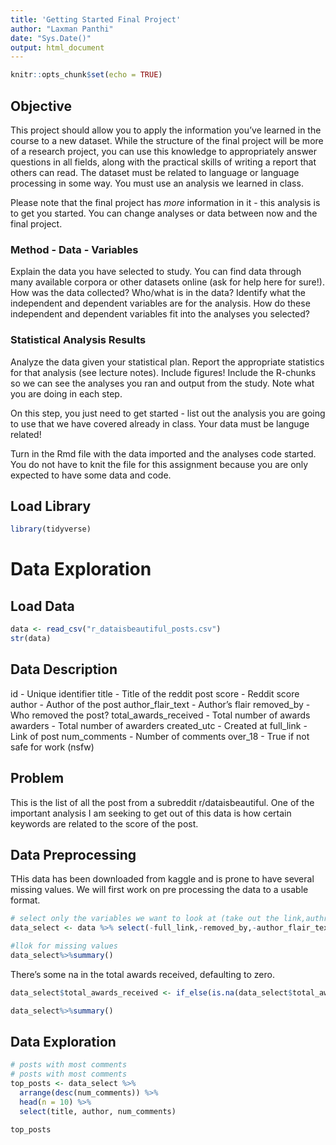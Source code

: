 ```yaml
---
title: 'Getting Started Final Project'
author: "Laxman Panthi"
date: "Sys.Date()"
output: html_document
---
```


```r
knitr::opts_chunk$set(echo = TRUE)
```

## Objective

This project should allow you to apply the information you've learned in the course to a new dataset. While the structure of the final project will be more of a research project, you can use this knowledge to appropriately answer questions in all fields, along with the practical skills of writing a report that others can read. The dataset must be related to language or language processing in some way. You must use an analysis we learned in class. 

Please note that the final project has *more* information in it - this analysis is to get you started. You can change analyses or data between now and the final project. 

### Method - Data - Variables

Explain the data you have selected to study. You can find data through many available corpora or other datasets online (ask for help here for sure!). How was the data collected? Who/what is in the data? Identify what the independent and dependent variables are for the analysis. How do these independent and dependent variables fit into the analyses you selected?

### Statistical Analysis Results

Analyze the data given your statistical plan. Report the appropriate statistics for that analysis (see lecture notes). Include figures! Include the R-chunks so we can see the analyses you ran and output from the study. Note what you are doing in each step. 

On this step, you just need to get started - list out the analysis you are going to use that we have covered already in class. Your data must be languge related! 

Turn in the Rmd file with the data imported and the analyses code started. You do not have to knit the file for this assignment because you are only expected to have some data and code. 

## Load Library
```r
library(tidyverse)
```

# Data Exploration
## Load Data
```r
data <- read_csv("r_dataisbeautiful_posts.csv")
str(data)
```

## Data Description
id - Unique identifier
title - Title of the reddit post
score - Reddit score
author - Author of the post
author_flair_text - Author's flair
removed_by - Who removed the post?
total_awards_received - Total number of awards
awarders - Total number of awarders
created_utc - Created at
full_link - Link of post
num_comments - Number of comments
over_18 - True if not safe for work (nsfw)


## Problem
This is the list of all the post from a subreddit r/dataisbeautiful. One of the important analysis I am seeking to get out of this data is how certain keywords are related to the score of the post.

## Data Preprocessing
THis data has been downloaded from kaggle and is prone to have several missing values. We will first work on pre processing the data to a usable format.
```r
# select only the variables we want to look at (take out the link,authr_flair_text,removed_by)
data_select <- data %>% select(-full_link,-removed_by,-author_flair_text)

#llok for missing values
data_select%>%summary()
```
There's some na in the total awards received, defaulting to zero.
```r
data_select$total_awards_received <- if_else(is.na(data_select$total_awards_received),0,data_select$total_awards_received)

data_select%>%summary()
```


## Data Exploration
```r
# posts with most comments
# posts with most comments
top_posts <- data_select %>% 
  arrange(desc(num_comments)) %>% 
  head(n = 10) %>% 
  select(title, author, num_comments)

top_posts
```


